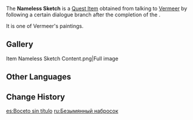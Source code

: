{{Item Infobox
|id           = 100539
|image        = Item Nameless Sketch.png
|type         = Quest Items
|description  = A painting that Vermeer completed with the Traveler's help. He says that it is his finest work to date, but still far from perfect. He is determined to keep painting.
|source1      = [[Vermeer]], after completing ''[[Luhua Landscape]]''.
}}
The '''Nameless Sketch''' is a [[Quest Item]] obtained from talking to [[Vermeer]] by following a certain dialogue branch after the completion of the {{Quest|Luhua Landscape}}.

It is one of Vermeer's paintings.

==Gallery==
<gallery>
Item Nameless Sketch Content.png|Full image
</gallery>

==Other Languages==
{{Other Languages
|default_hidden = 1
|en      = Nameless Sketch
|zhs     = 无名的画稿
|zhs_rm  = Wúmíng de Huàgǎo
|zht     = 無名的畫稿
|zht_rm  = Wúmíng de Huàgǎo
|ja      = 無名の原稿
|ja_rm   = Mumei no Genkou
|ko      = 이름 없는 스케치
|es      = Boceto sin título
|fr      = Peinture sans nom
|ru      = Безымянный набросок
|th      = ภาพร่างนิรนาม
|th_rm   = 
|vi      = Bản Vẽ Không Tên
|de      = Namenlose Skizze
|id      = Lukisan Tanpa Nama
|pt      = Rascunho Sem Nome
|tr      = İsimsiz Çizim
|it      = Bozza anonima
}}

==Change History==
{{Change History|1.0}}

[[es:Boceto sin título]]
[[ru:Безымянный набросок]]
